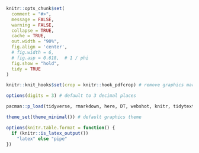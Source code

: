 ```r
knitr::opts_chunk$set(
  comment = "#>",
  message = FALSE,
  warning = FALSE,
  collapse = TRUE,
  cache = TRUE,
  out.width = "90%",
  fig.align = 'center',
  # fig.width = 6,
  # fig.asp = 0.618,  # 1 / phi
  fig.show = "hold",
  tidy = TRUE
)

knitr::knit_hooks$set(crop = knitr::hook_pdfcrop) # remove graphics margins

options(digits = 3) # default to 3 decimal places

pacman::p_load(tidyverse, rmarkdown, here, DT, webshot, knitr, tidytext) # base packages to include in each Rmd document

theme_set(theme_minimal()) # default graphics theme

options(knitr.table.format = function() {
  if (knitr::is_latex_output())
    "latex" else "pipe"
})

```

